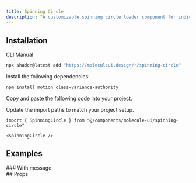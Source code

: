 ```yaml
---
title: Spinning Circle
description: "A customizable spinning circle loader component for indicating loading states in your application. Features smooth animations and optional loading messages."
---
```


<ComponentPreview name="spinning-circle-demo" />

## Installation

<Tabs defaultValue="cli">

<TabsList>
  <TabsTrigger value="cli">CLI</TabsTrigger>
  <TabsTrigger value="manual">Manual</TabsTrigger>
</TabsList>
<TabsContent value="cli">

```bash
npx shadcn@latest add "https://moleculeui.design/r/spinning-circle"
```

</TabsContent>

<TabsContent value='manual'>

<Steps>

<Step>Install the following dependencies:</Step>

```bash
npm install motion class-variance-authority
```

<Step>Copy and paste the following code into your project.</Step>

<ComponentSource
  title="components/molecule-ui/spinning-circle.tsx"
  name="spinning-circle"
/>

<Step>Update the import paths to match your project setup.</Step>

</Steps>

</TabsContent>

</Tabs>

<Usage>

```tsx
import { SpinningCircle } from "@/components/molecule-ui/spinning-circle"
```

```tsx
<SpinningCircle />
```
</Usage>

## Examples

<div>
### With message

<ComponentPreview name="spinning-circle-with-message-demo" />

</div>

<div>
## Props

<AutoTypeTable
  path="registry/molecule-ui/spinning-circle.tsx"
  name="SpinningCircleProps"
/>

</div>
